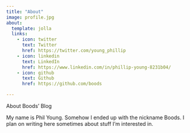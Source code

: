```yaml
---
title: "About"
image: profile.jpg
about:
  template: jolla
  links:
    - icon: twitter
      text: Twitter
      href: https://twitter.com/young_phillip
    - icon: linkedin
      text: LinkedIn
      href: https://www.linkedin.com/in/phillip-young-8231b04/
    - icon: github
      text: Github
      href: https://github.com/boods

---
```


About Boods' Blog

My name is Phil Young.
Somehow I ended up with the nickname Boods.
I plan on writing here sometimes about stuff I'm interested in.

